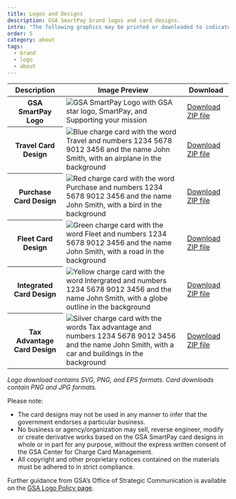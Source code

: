 ```yaml
---
title: Logos and Designs
description: GSA SmartPay brand logos and card designs.
intro: "The following graphics may be printed or downloaded to indicate an agency’s use, or a business’s acceptance, of GSA SmartPay® payment solutions:"
order: 5
category: about
tags:
  - brand
  - logo
  - about
---
```


<table class="usa-table usa-table--borderless" role="table">
  <thead>
    <tr>
      <th scope="col">Description</th>
      <th scope="col">Image Preview</th>
      <th scope="col">Download</th>
    </tr>
  </thead>
  <tbody>
    <tr>
      <th scope="row">GSA SmartPay Logo</th>
      <td>
        <img src="/images/gsa-smartpay-logo_thumb.svg" alt="GSA SmartPay Logo with GSA star logo, SmartPay, and Supporting your mission" />
      </td>
      <td><a href="/files/gsa-smartpay-program-logo.zip">Download ZIP file</a></td>
    </tr>
    <tr>
      <th scope="row">Travel Card Design</th>
      <td>
        <img src="/images/blue-card_thumb.png" alt="Blue charge card with the word Travel and numbers 1234 5678 9012 3456 and the name John Smith, with an airplane in the background" />
      </td>
      <td><a href="/files/gsa-smartpay-travel-card-design.zip">Download ZIP file</a></td>
    </tr>
    <tr>
      <th scope="row">Purchase Card Design</th>
      <td>
        <img src="/images/red-card_thumb.png" alt="Red charge card with the word Purchase and numbers 1234 5678 9012 3456 and the name John Smith, with a bird in the background"/>
      </td>
      <td><a href="/files/gsa-smartpay-purchase-card-design.zip">Download ZIP file</a></td>
    </tr>
    <tr>
      <th scope="row">Fleet Card Design</th>
      <td>
        <img src="/images/green-card_thumb.png" alt="Green charge card with the word Fleet and numbers 1234 5678 9012 3456 and the name John Smith, with a road in the background" />
      </td>
      <td><a href="/files/gsa-smartpay-fleet-card-design.zip">Download ZIP file</a></td>
    </tr>
    <tr>
      <th scope="row">Integrated Card Design</th>
      <td>
        <img src="/images/yellow-card_thumb.png" alt="Yellow charge card with the word Intergrated and numbers 1234 5678 9012 3456 and the name John Smith, with a globe outline in the background" />
      </td>
      <td><a href="/files/gsa-smartpay-integrated-card-design.zip">Download ZIP file</a></td>
    </tr>
    <tr>
      <th scope="row">Tax Advantage Card Design</th>
      <td>
        <img src="/images/silver-card_thumb.png" alt="Silver charge card with the words Tax advantage and numbers 1234 5678 9012 3456 and the name John Smith, with a car and buildings in the background" />
      </td>
      <td><a href="/files/gsa-smartpay-tax-advantage-card-design.zip">Download ZIP file</a></td>
    </tr>
  </tbody>
</table>

_Logo download contains SVG, PNG, and EPS formats. Card downloads contain PNG and JPG formats._

Please note:

- The card designs may not be used in any manner to infer that the government endorses a particular business.
- No business or agency/organization may sell, reverse engineer, modify or create derivative works based on the GSA SmartPay card designs in whole or in part for any purpose, without the express written consent of the GSA Center for Charge Card Management.
- All copyright and other proprietary notices contained on the materials must be adhered to in strict compliance.

Further guidance from GSA’s Office of Strategic Communication is available on the [GSA Logo Policy page](https://www.gsa.gov/reference/gsa-logo-policy).
